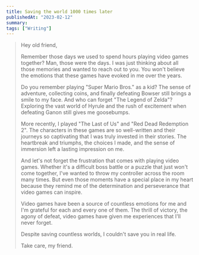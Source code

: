 ```yaml
---
title: Saving the world 1000 times later
publishedAt: "2023-02-12"
summary:
tags: ["Writing"]
---
```


> Hey old friend,
> 
> Remember those days we used to spend hours playing video games together? Man, those were the days. I was just thinking about all those memories and wanted to reach out to you. You won't believe the emotions that these games have evoked in me over the years.
> 
> Do you remember playing "Super Mario Bros." as a kid? The sense of adventure, collecting coins, and finally defeating Bowser still brings a smile to my face. And who can forget "The Legend of Zelda"? Exploring the vast world of Hyrule and the rush of excitement when defeating Ganon still gives me goosebumps.
> 
> More recently, I played "The Last of Us" and "Red Dead Redemption 2". The characters in these games are so well-written and their journeys so captivating that I was truly invested in their stories. The heartbreak and triumphs, the choices I made, and the sense of immersion left a lasting impression on me.
> 
> And let's not forget the frustration that comes with playing video games. Whether it's a difficult boss battle or a puzzle that just won't come together, I've wanted to throw my controller across the room many times. But even those moments have a special place in my heart because they remind me of the determination and perseverance that video games can inspire.
> 
> Video games have been a source of countless emotions for me and I'm grateful for each and every one of them. The thrill of victory, the agony of defeat, video games have given me experiences that I'll never forget. 
> 
> Despite saving countless worlds, I couldn't save you in real life.
> 
> Take care, my friend.